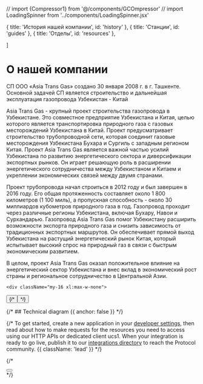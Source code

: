 
// import {Compressor1} from '@/components/GCOmpressor'
// import LoadingSpinner from '../components/LoadingSpinner.jsx'



  { title: 'История нашей компании', id: 'history' },
  { title: 'Станции', id: 'guides' },
  { title: 'Отделы', id: 'resources' },

  
]

<HeroPattern />

# О нашей компании

СП ООО «Asia Trans Gas» создано 30 января 2008 г. в г. Ташкенте. Основной задачей СП является строительство и дальнейшая эксплуатация газопровода Узбекистан - Китай
<div className="my-16 xl:max-w-none">
<VideoBackground/>
</div>
Asia Trans Gas - крупный проект строительства газопровода в Узбекистане. Это совместное предприятие Узбекистана и Китая, целью которого является транспортировка природного газа с газовых месторождений Узбекистана в Китай. Проект предусматривает строительство трубопроводной сети, которая соединит газовые месторождения Узбекистана Бухара и Сургиль с западным регионом Китая.
Проект Asia Trans Gas является важной частью усилий Узбекистана по развитию энергетического сектора и диверсификации экспортных рынков. Он играет решающую роль в расширении энергетического сотрудничества между Узбекистаном и Китаем и укреплении экономических связей между двумя странами.
<div className="my-16 xl:max-w-none">
<GroupImage/>
</div>

Проект трубопровода начал строиться в 2012 году и был завершен в 2016 году. Его общая протяженность составляет около 1 800 километров (1 100 миль), а пропускная способность - около 30 миллиардов кубометров природного газа в год. Газопровод проходит через различные регионы Узбекистана, включая Бухару, Навои и Сурхандарью.
Газопровод Asia Trans Gas помог Узбекистану расширить возможности экспорта природного газа и снизить зависимость от традиционных экспортных маршрутов. Он обеспечивает прямой выход Узбекистана на растущий энергетический рынок Китая, который испытывает высокий спрос на природный газ в связи с быстрым экономическим развитием.

В целом, проект Asia Trans Gas оказал положительное влияние на энергетический сектор Узбекистана и внес вклад в экономический рост страны и региональное сотрудничество в Центральной Азии.


    <div className="my-16 xl:max-w-none">

<Compressor1 />
</div>
  

<div className="not-prose mb-16 mt-6 flex gap-3">
  <Button href="https://asiatransgas.uz/" arrow="right" children="Asia Trans Gas" />
  {/* <Button href="/ucs1" variant="outline" children="Explore ucs1" /> */}
</div>

{/* ## Technical diagram {{ anchor: false }} */}

{/* To get started, create a new application in your [developer settings](#), then read about how to make requests for the resources you need to access using our HTTP APIs or dedicated client ucs1. When your integration is ready to go live, publish it to our [integrations directory](#) to reach the Protocol community. {{ className: 'lead' }} */}

{/* 
<div className="not-prose">
  <Button
    href="/ucs1"
    variant="text"
    arrow="right"
    children="Get your API key"
  />
</div> */}


<History/>
<Guides />
<Resources />

